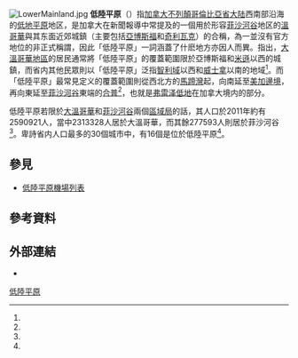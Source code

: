 {{noteTA
|1=zh-cn:不列颠哥伦比亚;zh-hk:英屬哥倫比亞;zh-tw:不列顛哥倫比亞
}}
[[File:LowerMainland.jpg|thumb]]
'''低陸平原'''（{{lang-en|Lower Mainland}}）指[[加拿大|加拿大]][[不列顛哥倫比亞省|不列顛哥倫比亞省]][[本土|大陆]]西南部沿海的[[低地|低地]][[平原|平原]]地区，是加拿大在新聞報導中常提及的一個用於形容[[菲沙河谷|菲沙河谷]]地区的[[溫哥華|溫哥華]]與其东面近郊城鎮（主要包括[[亞博斯福|亞博斯福]]和[[奇利瓦克|奇利瓦克]]）的合稱，為一並沒有官方地位的非正式稱謂，因此「低陸平原」一詞涵蓋了什麽地方亦因人而異。{{link-en|卑詩地理名稱資訊系統|British Columbia Geographical Names Information System}}指出，[[大溫哥華地區|大溫哥華地區]]的居民通常將「低陸平原」的覆蓋範圍限於亞博斯福和[[米遜_(卑詩省)|米遜]]以西的城鎮，而省内其他民眾則以「低陸平原」泛指[[智利域|智利域]]以西和[[威士拿|威士拿]]以南的地域<ref name="GeoBC" />。而「低陸平原」最常見定义的覆蓋範圍則從西北方的[[馬蹄灣|馬蹄灣]]起，向南延至[[美加邊境|美加邊境]]，再向東延至[[菲沙河谷|菲沙河谷]]東端的[[合普_(卑詩省)|合普]]<ref name="Gentilecore" />，也就是[[弗雷泽低地|弗雷泽低地]]在加拿大境内的部分。

低陸平原若限於[[大溫哥華區域局|大溫哥華]]和[[菲沙河谷區域局|菲沙河谷]]兩個[[不列顛哥倫比亞省行政區劃|區域局]]的話，其人口於2011年約有2590921人，當中2313328人居於大溫哥華，而其餘277593人則居於菲沙河谷<ref name="2011census" />。卑詩省内人口最多的30個城市中，有16個是位於低陸平原<ref name="bcstats.gov.bc.ca" />。

==參見==
*[[低陸平原機場列表|低陸平原機場列表]]

==參考資料==
{{reflist |refs=
<ref name="2011census">{{Cite web |url=http://www12.statcan.gc.ca/census-recensement/2011/dp-pd/hlt-fst/pd-pl/Table-Tableau.cfm?LANG=Eng&T=311&SR=11&S=51&O=A&RPP=5&PR=59&CMA=0 |title=Population and dwelling counts, for Canada, provinces and territories, census divisions, census subdivisions (municipalities) and designated places, 2011 and 2006 censuses |work=[[Statistics_Canada|Statistics Canada]] |date=2014-01-13 |accessdate=2014-01-26 |language=en |archive-date=2013-09-23 |archive-url=https://web.archive.org/web/20130923041559/http://www12.statcan.gc.ca/census-recensement/2011/dp-pd/hlt-fst/pd-pl/Table-Tableau.cfm?LANG=Eng&T=311&SR=11&S=51&O=A&RPP=5&PR=59&CMA=0 |dead-url=no }}</ref>
<ref name="bcstats.gov.bc.ca">{{cite web |url=http://www.bcstats.gov.bc.ca/data/pop/pop/mun/Mun2007txt.pdf |title=Municipal Population Estimates 2007 |publisher=Province of British Columbia Statistics Canada |accessdate=2007-12-01 |archive-url=https://web.archive.org/web/20080624221410/http://www.bcstats.gov.bc.ca/data/pop/pop/mun/Mun2007txt.pdf |archive-date=2008-06-24 |dead-url=yes }}</ref>
<ref name="Gentilecore">{{cite book |editor=Gentilcore, R.L. |year=1993 |title=''Historical Atlas of Canada, Vol II, The Land Transformed 1800–1891.'' |chapter=Plate 36, "Lower Mainland 1881." |location=[[多倫多|Toronto]]（[[加拿大|加拿大]]） |publisher=University of Toronto Press |isbn= 0-8020-3447-0 |language=en }}</ref>
<ref name="GeoBC">{{Cite web |url=http://apps.gov.bc.ca/pub/bcgnws/names/57400.html |title=BC Geographical Names: Lower Mainland |accessdate=2014-01-26 |work=GeoBC |archive-date=2020-09-23 |archive-url=https://web.archive.org/web/20200923190958/http://apps.gov.bc.ca/pub/bcgnws/names/57400.html |dead-url=no }}</ref>
}}

==外部連結==
*{{Commonscat-inline|Lower Mainland|低陸平原}}

{{coord|49|05|00|N|122|21|00|W|display=title}}

[[Category:低陸平原|]]